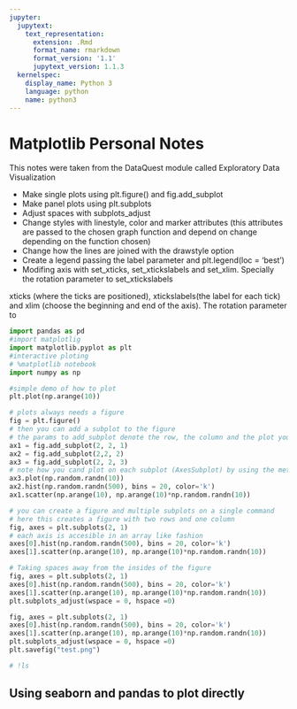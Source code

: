 ```yaml
---
jupyter:
  jupytext:
    text_representation:
      extension: .Rmd
      format_name: rmarkdown
      format_version: '1.1'
      jupytext_version: 1.1.3
  kernelspec:
    display_name: Python 3
    language: python
    name: python3
---
```


# Matplotlib Personal Notes

This notes were taken from the DataQuest module called Exploratory Data Visualization

- Make single plots using plt.figure() and fig.add_subplot
- Make panel plots using plt.subplots
- Adjust spaces with subplots_adjust
- Change styles with linestyle, color and marker attributes (this attributes are passed to the chosen graph function and depend on change depending on the function chosen)
- Change how the lines are joined with the drawstyle option
- Create a legend passing the label parameter and plt.legend(loc = 'best')
- Modifing axis with set_xticks, set_xtickslabels and set_xlim. Specially the rotation parameter to set_xtickslabels


xticks (where the ticks are positioned), xtickslabels(the label for each tick) and xlim (choose the beginning and end of the axis). The rotation parameter to 

```python
import pandas as pd
#import matplotlig
import matplotlib.pyplot as plt
#interactive ploting
# %matplotlib notebook
import numpy as np

```

```python
#simple demo of how to plot
plt.plot(np.arange(10))
```

```python
# plots always needs a figure
fig = plt.figure()
# then you can add a subplot to the figure 
# the params to add_subplot denote the row, the column and the plot you are using
ax1 = fig.add_subplot(2, 2, 1)
ax2 = fig.add_subplot(2,2, 2)
ax3 = fig.add_subplot(2, 2, 3)
# note how you cand plot on each subplot (AxesSubplot) by using the methods on it
ax3.plot(np.random.randn(10))
ax2.hist(np.random.randn(500), bins = 20, color='k')
ax1.scatter(np.arange(10), np.arange(10)*np.random.randn(10))
```

```python
# you can create a figure and multiple subplots on a single command
# here this creates a figure with two rows and one column
fig, axes = plt.subplots(2, 1)
# each axis is accesible in an array like fashion
axes[0].hist(np.random.randn(500), bins = 20, color='k')
axes[1].scatter(np.arange(10), np.arange(10)*np.random.randn(10))

```

```python
# Taking spaces away from the insides of the figure
fig, axes = plt.subplots(2, 1)
axes[0].hist(np.random.randn(500), bins = 20, color='k')
axes[1].scatter(np.arange(10), np.arange(10)*np.random.randn(10))
plt.subplots_adjust(wspace = 0, hspace =0)

```

```python
fig, axes = plt.subplots(2, 1)
axes[0].hist(np.random.randn(500), bins = 20, color='k')
axes[1].scatter(np.arange(10), np.arange(10)*np.random.randn(10))
plt.subplots_adjust(wspace = 0, hspace =0)
plt.savefig("test.png")
```

```python
# !ls
```

## Using seaborn and pandas to plot directly

```python

```
